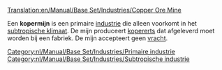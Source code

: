 [[Translation:en/Manual/Base Set/Industries/Copper Ore Mine]]

{{nl/Manual/Base Set/Industries/Industrieën|image=en/Manual/Base Set/Industries/Copperoremine.png
|name=Kopermijn
|climates=[[nl/Manual/Klimaat|Subtropisch]]
|accepts=Niets
|produces=[[nl/Manual/Base Set/Cargos/Kopererts|Kopererts]]
}}
Een '''kopermijn''' is een primaire [[nl/Manual/Industrie|industrie]] die alleen voorkomt in het [[nl/Manual/Klimaat|subtropische klimaat]]. De mijn produceert [[nl/Manual/Base Set/Cargos/Kopererts|kopererts]] dat afgeleverd moet worden bij een fabriek. De mijn accepteert geen [[nl/Manual/Vracht|vracht]].

{{nl/Manual/Base Set/Industries/Navbox Industrieën}}
[[Category:nl/Manual/Base Set/Industries/Primaire industrie]]
[[Category:nl/Manual/Base Set/Industries/Subtropische industrie]]